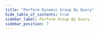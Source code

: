```yaml
---
title: "Perform Dynamic Group By Query"
hide_table_of_contents: true
sidebar_label: Perform Group By Query
sidebar_position: 7
---
```





<LanguageSwitcher supportedLanguages={supportedLanguages} />

<LanguageContent language="csharp">
   <HowToPerformGroupByQueryCsharp />
</LanguageContent>

<LanguageContent language="java">
   <HowToPerformGroupByQueryJava />
</LanguageContent>

<LanguageContent language="nodejs">
   <HowToPerformGroupByQueryNodejs />
</LanguageContent>


<!---
### Session
- [How to Query](../../../client-api/session/querying/how-to-query)

### Indexes
- [Map-Reduce Indexes](../../../indexes/map-reduce-indexes)


-->